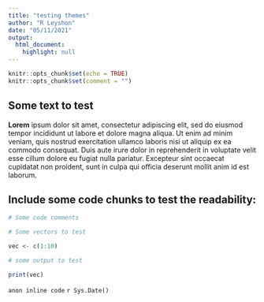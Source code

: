 ```yaml
---
title: "testing themes"
author: "R Leyshon"
date: "05/11/2021"
output:
  html_document:
    highlight: null
---
```


```r
knitr::opts_chunk$set(echo = TRUE)
knitr::opts_chunk$set(comment = "")
```

## Some text to test

**Lorem** ipsum dolor sit amet, consectetur adipiscing elit, sed do eiusmod tempor
incididunt ut labore et dolore magna aliqua. Ut enim ad minim veniam, quis
nostrud exercitation ullamco laboris nisi ut aliquip ex ea commodo consequat.
Duis aute irure dolor in reprehenderit in voluptate velit esse cillum dolore eu
fugiat nulla pariatur. Excepteur sint occaecat cupidatat non proident, sunt in
culpa qui officia deserunt mollit anim id est laborum.

## Include some code chunks to test the readability:

```r

# Some code comments

# Some vectors to test

vec <- c(1:10)

# some output to test

print(vec)

```

`anon inline code`
`r Sys.Date()`

